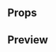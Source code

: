 
<Meta title="Atoms|Overlay" component={Overlay} />

## Props

<Props of={Overlay} />

## Preview

<Preview>
  <Story name="Overlay">
    <Overlay
      topPosition={boolean('top Position', false)} 
      zIndex={number('z-index', 1)}
      overlayOpacity={number('Overlay opacity', 0.7)}
      onClick={action('onClick')}
    >
    <Icon size="XL" type="guarantee" />
    </Overlay>
  </Story>
</Preview>
